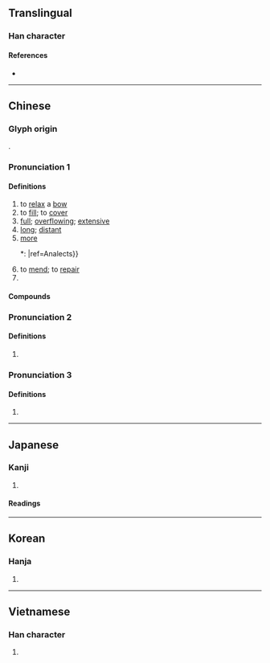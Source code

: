 {{also|弥}}
{{character info/new}}
==Translingual==

===Han character===
{{Han char|rn=57|rad=弓|as=14|sn=17|four=11227|canj=NMFB|ids=⿰弓爾}}

====References====
* {{Han ref|kx=0361.110|dkj=09877|dj=0679.090|hdz=21004.030|uh=5F4C|ud=24396|bh=C0B1|bd=49329}}

----

==Chinese==
{{zh-forms|s=弥}}

===Glyph origin===
{{Han etym}}
{{Han compound|弓|爾|ls=psc|c1=s|c2=p}}.

===Pronunciation 1===
{{zh-pron
|m=mí
|c=mei4,nei4
|h=pfs=mì;gd=ni3
|md=mì
|mn=ml:bî/qz,twv,xm,zz:mî/tw:mí/twv:nî
|mn_note=mí - vernacular
|mn-t=mi2/ni5
|mn-t_note=ni5 - used in {{zh-l|*彌勒}}
|w=3mi
|mc=y
|oc=1,y
|cat=v,a,adv,pn
}}

====Definitions====
{{zh-hanzi}}

# to [[relax]] a [[bow]]
# to [[fill]]; to [[cover]]
# [[full]]; [[overflowing]]; [[extensive]]
# [[long]]; [[distant]]
# [[more]]
#*: {{zh-x|顏 ^淵 喟然 歎 曰：「仰 之 彌 高，鑽{zuān} 之 彌 堅。」|Yan Yuan, in admiration of the Master's doctrines, sighed and said, “I looked up to them, and they seemed to become '''more''' high; I tried to penetrate them, and they seemed to become '''more''' firm; {{...}}|ref=Analects}}
# to [[mend]]; to [[repair]]
# {{surname|lang=zh}}

====Compounds====
{{zh-der|彌補|彌時|彌天大罪|彌撒經書|彌漫|彌月|愛彌兒|彌迦書|彌滿|彌勒|彌綸|彌事|彌足珍貴|彌賽亞|彌習彌佳|彌羅|彌望|彌月酒|彌敬|彌撒曲|彌年|彌封|彌天大謊|彌天亙地|彌留|彌天案|封彌|彌縫|仰之彌高|彌天|彌生文化|彌撒|欲蓋彌彰|沙彌|日久彌新|望彌撒|曠日彌久|歷久彌新|須彌座|須彌山|老而彌堅|阿彌陀佛|阿彌陀經|彌市|彌迦|彌陀}}

===Pronunciation 2===
{{zh-pron
|m=mǐ
|oc=2,n
|cat=v
}}

====Definitions====
{{zh-hanzi}}

# {{zh-alt-form|弭|to [[stop]]; to [[put down]]}}

===Pronunciation 3===
{{zh-pron
|m=ní
|cat=a
}}

====Definitions====
{{zh-hanzi}}

# {{zh-alt-form|婗}}

----

==Japanese==

===Kanji===
{{ja-kanji|grade=|rs=弓14|shin=弥}}

# {{defn|lang=ja|sort=弓14}}

====Readings====
{{ja-readings
|goon=み
|kanon=び
|kun=ひさ-し.い, わた-る, あまね-し, いよいよ-
}}

----

==Korean==

===Hanja===
{{ko-hanja|hangeul=미|eumhun=|rv=mi|mr=mi|y=mi}}

# {{defn|lang=ko|sort=弓14}}

----

==Vietnamese==

===Han character===
{{vi-hantu|[[di]]|rs=弓14}}

# {{defn|lang=vi|sort=弓14}}